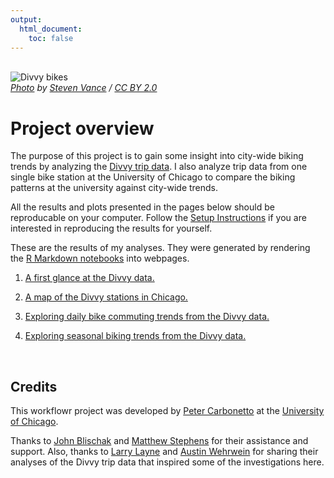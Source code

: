 ```yaml
---
output:
  html_document:
    toc: false
---
```


<br>
![Divvy bikes](9041673199_c214395e82.jpg) <br>
*[Photo](https://www.flickr.com/photos/jamesbondsv/9041673199) by
[Steven Vance](https://www.flickr.com/photos/jamesbondsv) /
[CC BY 2.0](https://creativecommons.org/licenses/by/2.0/)*

# Project overview

The purpose of this project is to gain some insight into city-wide
biking trends by analyzing the [Divvy trip
data](https://www.divvybikes.com/system-data). I also analyze trip data
from one single bike station at the University of Chicago to compare the
biking patterns at the university against city-wide trends.

All the results and plots presented in the pages below should be
reproducable on your computer. Follow the
[Setup Instructions](setup.html) if you are interested in reproducing
the results for yourself.

These are the results of my analyses. They were generated by rendering
the [R Markdown notebooks](https://github.com/pcarbo/wflow-divvy/tree/master/analysis)
into webpages.

1. [A first glance at the Divvy data.](first-glance.html)

2. [A map of the Divvy stations in Chicago.](station-map.html)

3. [Exploring daily bike commuting trends from the Divvy
data.](time-of-day-trends.html)

4. [Exploring seasonal biking trends from the Divvy
data.](seasonal-trends.html)

<br>

## Credits

This workflowr project was developed by [Peter
Carbonetto](http://pcarbo.github.io) at the [University of
Chicago](https://www.uchicago.edu).

Thanks to [John Blischak](https://github.com/jdblischak) and
[Matthew Stephens](http://stephenslab.uchicago.edu) for their assistance and
support. Also, thanks to [Larry
Layne](https://rstudio-pubs-static.s3.amazonaws.com/63061_90f5136ffdf74740b6ba4ad8f2fd72fe.html)
and [Austin
Wehrwein](http://www.austinwehrwein.com/data-visualization/heatmaps-with-divvy-data)
for sharing their analyses of the Divvy trip data that inspired some
of the investigations here.
